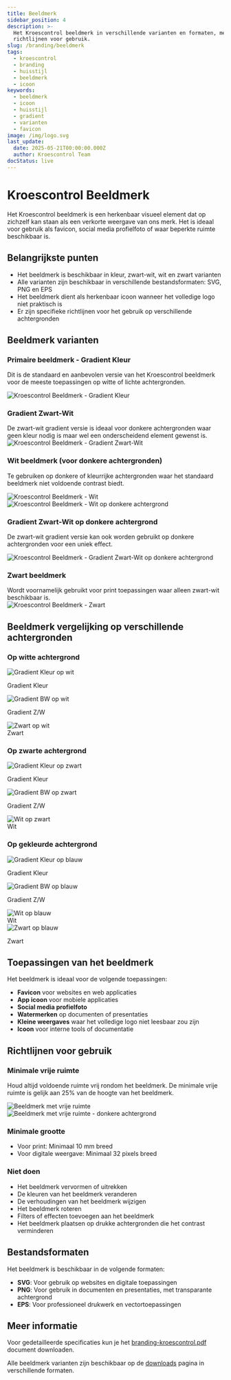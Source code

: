 ```yaml
---
title: Beeldmerk
sidebar_position: 4
description: >-
  Het Kroescontrol beeldmerk in verschillende varianten en formaten, met
  richtlijnen voor gebruik.
slug: /branding/beeldmerk
tags:
  - kroescontrol
  - branding
  - huisstijl
  - beeldmerk
  - icoon
keywords:
  - beeldmerk
  - icoon
  - huisstijl
  - gradient
  - varianten
  - favicon
image: /img/logo.svg
last_update:
  date: 2025-05-21T00:00:00.000Z
  author: Kroescontrol Team
docStatus: live
---
```


# Kroescontrol Beeldmerk

Het Kroescontrol beeldmerk is een herkenbaar visueel element dat op zichzelf kan staan als een verkorte weergave van ons merk. Het is ideaal voor gebruik als favicon, social media profielfoto of waar beperkte ruimte beschikbaar is.

## Belangrijkste punten

- Het beeldmerk is beschikbaar in kleur, zwart-wit, wit en zwart varianten
- Alle varianten zijn beschikbaar in verschillende bestandsformaten: SVG, PNG en EPS
- Het beeldmerk dient als herkenbaar icoon wanneer het volledige logo niet praktisch is
- Er zijn specifieke richtlijnen voor het gebruik op verschillende achtergronden

## Beeldmerk varianten

<div style={{display: 'flex', flexWrap: 'wrap', gap: '20px', marginBottom: '20px'}}>
  <div style={{flex: '1 1 250px', minWidth: '250px'}}>
    <h3>Primaire beeldmerk - Gradient Kleur</h3>
    <p>Dit is de standaard en aanbevolen versie van het Kroescontrol beeldmerk voor de meeste toepassingen op witte of lichte achtergronden.</p>
    <div style={{padding: '30px', backgroundColor: 'white', textAlign: 'center', borderRadius: '5px', border: '1px solid #eee', height: '120px', display: 'flex', alignItems: 'center', justifyContent: 'center'}}>
      <img src="/public/branding/beeldmerk/png/kc-beeldmerk-gradientkleur.png" alt="Kroescontrol Beeldmerk - Gradient Kleur" style={{maxWidth: '100px'}} />
    </div>
  </div>

  <div style={{flex: '1 1 250px', minWidth: '250px'}}>
    <h3>Gradient Zwart-Wit</h3>
    <span>De zwart-wit gradient versie is ideaal voor donkere achtergronden waar geen kleur nodig is maar wel een onderscheidend element gewenst is.</span>
    <div style={{padding: '30px', backgroundColor: 'rgb(51, 51, 51)', textAlign: 'center', borderRadius: '5px', height: '120px', display: 'flex', alignItems: 'center', justifyContent: 'center'}}>
      <img src="/public/branding/beeldmerk/png/kc-beeldmerk-gradientbw.png" alt="Kroescontrol Beeldmerk - Gradient Zwart-Wit" style={{maxWidth: '100px'}} />
    </div>
  </div>
</div>

<div style={{display: 'flex', flexWrap: 'wrap', gap: '20px', marginBottom: '20px'}}>
  <div style={{flex: '1 1 250px', minWidth: '250px'}}>
    <h3>Wit beeldmerk (voor donkere achtergronden)</h3>
    <p>Te gebruiken op donkere of kleurrijke achtergronden waar het standaard beeldmerk niet voldoende contrast biedt.</p>
    <div style={{display: 'flex', gap: '15px', marginBottom: '10px'}}>
      <div style={{padding: '30px', backgroundColor: '#0057B8', textAlign: 'center', flex: '1', borderRadius: '5px'}}>
        <img src="/public/branding/beeldmerk/png/kc-beeldmerk-wit.png" alt="Kroescontrol Beeldmerk - Wit" style={{maxWidth: '80px'}} />
      </div>
      <div style={{padding: '30px', backgroundColor: '#333', textAlign: 'center', flex: '1', borderRadius: '5px'}}>
        <img src="/public/branding/beeldmerk/png/kc-beeldmerk-wit.png" alt="Kroescontrol Beeldmerk - Wit op donkere achtergrond" style={{maxWidth: '80px'}} />
      </div>
    </div>
  </div>

  <div style={{flex: '1 1 250px', minWidth: '250px'}}>
    <h3>Gradient Zwart-Wit op donkere achtergrond</h3>
    <p>De zwart-wit gradient versie kan ook worden gebruikt op donkere achtergronden voor een uniek effect.</p>
    <div style={{padding: '30px', backgroundColor: '#222b5b', textAlign: 'center', borderRadius: '5px'}}>
      <img src="/public/branding/beeldmerk/png/kc-beeldmerk-gradientbw.png" alt="Kroescontrol Beeldmerk - Gradient Zwart-Wit op donkere achtergrond" style={{maxWidth: '80px'}} />
    </div>
  </div>
</div>

<div style={{display: 'flex', flexWrap: 'wrap', gap: '20px', marginBottom: '20px'}}>
  <div style={{flex: '1 1 250px', minWidth: '250px'}}>
    <h3>Zwart beeldmerk</h3>
    <span>Wordt voornamelijk gebruikt voor print toepassingen waar alleen zwart-wit beschikbaar is.</span>
    <div style={{padding: '30px', backgroundColor: 'white', textAlign: 'center', borderRadius: '5px', border: '1px solid #eee'}}>
      <img src="/public/branding/beeldmerk/png/kc-beeldmerk-zwart.png" alt="Kroescontrol Beeldmerk - Zwart" style={{maxWidth: '80px'}} />
    </div>
  </div>
</div>

## Beeldmerk vergelijking op verschillende achtergronden

### Op witte achtergrond
<div style={{display: 'flex', flexWrap: 'wrap', gap: '15px', marginBottom: '30px'}}>
  <div style={{flex: '1 1 120px', minWidth: '120px', maxWidth: '150px'}}>
    <div style={{padding: '20px', backgroundColor: 'white', textAlign: 'center', borderRadius: '5px', border: '1px solid #eee', height: '80px', display: 'flex', alignItems: 'center', justifyContent: 'center'}}>
      <img src="/public/branding/beeldmerk/png/kc-beeldmerk-gradientkleur.png" alt="Gradient Kleur op wit" style={{maxWidth: '60px', width: '100%'}} />
    </div>
    <p style={{fontSize: '0.9em', textAlign: 'center', margin: '8px 0 0 0'}}>Gradient Kleur</p>
  </div>

  <div style={{flex: '1 1 120px', minWidth: '120px', maxWidth: '150px'}}>
    <div style={{padding: '20px', backgroundColor: 'white', textAlign: 'center', borderRadius: '5px', border: '1px solid #eee', height: '80px', display: 'flex', alignItems: 'center', justifyContent: 'center'}}>
      <img src="/public/branding/beeldmerk/png/kc-beeldmerk-gradientbw.png" alt="Gradient BW op wit" style={{maxWidth: '60px', width: '100%'}} />
    </div>
    <p style={{fontSize: '0.9em', textAlign: 'center', margin: '8px 0 0 0'}}>Gradient Z/W</p>
  </div>

  <div style={{flex: '1 1 120px', minWidth: '120px', maxWidth: '150px'}}>
    <div style={{padding: '20px', backgroundColor: 'white', textAlign: 'center', borderRadius: '5px', border: '1px solid #eee', height: '80px', display: 'flex', alignItems: 'center', justifyContent: 'center'}}>
      <img src="/public/branding/beeldmerk/png/kc-beeldmerk-zwart.png" alt="Zwart op wit" style={{maxWidth: '60px', width: '100%'}} />
    </div>
    <span style={{fontSize: '0.9em', textAlign: 'center', margin: '8px 0 0 0'}}>Zwart</span>
  </div>
</div>

### Op zwarte achtergrond
<div style={{display: 'flex', flexWrap: 'wrap', gap: '15px', marginBottom: '30px'}}>
  <div style={{flex: '1 1 120px', minWidth: '120px', maxWidth: '150px'}}>
    <div style={{padding: '20px', backgroundColor: 'black', textAlign: 'center', borderRadius: '5px', height: '80px', display: 'flex', alignItems: 'center', justifyContent: 'center'}}>
      <img src="/public/branding/beeldmerk/png/kc-beeldmerk-gradientkleur.png" alt="Gradient Kleur op zwart" style={{maxWidth: '60px', width: '100%'}} />
    </div>
    <p style={{fontSize: '0.9em', textAlign: 'center', margin: '8px 0 0 0', color: 'var(--ifm-font-color-base)'}}>Gradient Kleur</p>
  </div>

  <div style={{flex: '1 1 120px', minWidth: '120px', maxWidth: '150px'}}>
    <div style={{padding: '20px', backgroundColor: 'black', textAlign: 'center', borderRadius: '5px', height: '80px', display: 'flex', alignItems: 'center', justifyContent: 'center'}}>
      <img src="/public/branding/beeldmerk/png/kc-beeldmerk-gradientbw.png" alt="Gradient BW op zwart" style={{maxWidth: '60px', width: '100%'}} />
    </div>
    <p style={{fontSize: '0.9em', textAlign: 'center', margin: '8px 0 0 0', color: 'var(--ifm-font-color-base)'}}>Gradient Z/W</p>
  </div>

  <div style={{flex: '1 1 120px', minWidth: '120px', maxWidth: '150px'}}>
    <div style={{padding: '20px', backgroundColor: 'black', textAlign: 'center', borderRadius: '5px', height: '80px', display: 'flex', alignItems: 'center', justifyContent: 'center'}}>
      <img src="/public/branding/beeldmerk/png/kc-beeldmerk-wit.png" alt="Wit op zwart" style={{maxWidth: '60px', width: '100%'}} />
    </div>
    <span style={{fontSize: '0.9em', textAlign: 'center', margin: '8px 0 0 0', color: 'var(--ifm-font-color-base)'}}>Wit</span>
  </div>
</div>

### Op gekleurde achtergrond
<div style={{display: 'flex', flexWrap: 'wrap', gap: '15px', marginBottom: '30px'}}>
  <div style={{flex: '1 1 120px', minWidth: '120px', maxWidth: '150px'}}>
    <div style={{padding: '20px', backgroundColor: '#0057B8', textAlign: 'center', borderRadius: '5px', height: '80px', display: 'flex', alignItems: 'center', justifyContent: 'center'}}>
      <img src="/public/branding/beeldmerk/png/kc-beeldmerk-gradientkleur.png" alt="Gradient Kleur op blauw" style={{maxWidth: '60px', width: '100%'}} />
    </div>
    <p style={{fontSize: '0.9em', textAlign: 'center', margin: '8px 0 0 0', color: 'var(--ifm-font-color-base)'}}>Gradient Kleur</p>
  </div>

  <div style={{flex: '1 1 120px', minWidth: '120px', maxWidth: '150px'}}>
    <div style={{padding: '20px', backgroundColor: '#0057B8', textAlign: 'center', borderRadius: '5px', height: '80px', display: 'flex', alignItems: 'center', justifyContent: 'center'}}>
      <img src="/public/branding/beeldmerk/png/kc-beeldmerk-gradientbw.png" alt="Gradient BW op blauw" style={{maxWidth: '60px', width: '100%'}} />
    </div>
    <p style={{fontSize: '0.9em', textAlign: 'center', margin: '8px 0 0 0', color: 'var(--ifm-font-color-base)'}}>Gradient Z/W</p>
  </div>

  <div style={{flex: '1 1 120px', minWidth: '120px', maxWidth: '150px'}}>
    <div style={{padding: '20px', backgroundColor: '#0057B8', textAlign: 'center', borderRadius: '5px', height: '80px', display: 'flex', alignItems: 'center', justifyContent: 'center'}}>
      <img src="/public/branding/beeldmerk/png/kc-beeldmerk-wit.png" alt="Wit op blauw" style={{maxWidth: '60px', width: '100%'}} />
    </div>
    <span style={{fontSize: '0.9em', textAlign: 'center', margin: '8px 0 0 0', color: 'var(--ifm-font-color-base)'}}>Wit</span>
  </div>

  <div style={{flex: '1 1 120px', minWidth: '120px', maxWidth: '150px'}}>
    <div style={{padding: '20px', backgroundColor: '#0057B8', textAlign: 'center', borderRadius: '5px', height: '80px', display: 'flex', alignItems: 'center', justifyContent: 'center'}}>
      <img src="/public/branding/beeldmerk/png/kc-beeldmerk-zwart.png" alt="Zwart op blauw" style={{maxWidth: '60px', width: '100%'}} />
    </div>
    <p style={{fontSize: '0.9em', textAlign: 'center', margin: '8px 0 0 0', color: 'var(--ifm-font-color-base)'}}>Zwart</p>
  </div>
</div>

## Toepassingen van het beeldmerk

Het beeldmerk is ideaal voor de volgende toepassingen:

- **Favicon** voor websites en web applicaties
- **App icoon** voor mobiele applicaties
- **Social media profielfoto**
- **Watermerken** op documenten of presentaties
- **Kleine weergaves** waar het volledige logo niet leesbaar zou zijn
- **Icoon** voor interne tools of documentatie

## Richtlijnen voor gebruik

### Minimale vrije ruimte

Houd altijd voldoende ruimte vrij rondom het beeldmerk. De minimale vrije ruimte is gelijk aan 25% van de hoogte van het beeldmerk.

<div style={{display: 'flex', flexWrap: 'wrap', gap: '20px', marginBottom: '20px'}}>
  <div style={{flex: '1 1 250px', minWidth: '150px'}}>
    <div style={{backgroundColor: '#f5f5f5', padding: '20px', textAlign: 'center', borderRadius: '5px'}}>
      <img src="/public/branding/beeldmerk/png/kc-beeldmerk-gradientkleur.png" alt="Beeldmerk met vrije ruimte" style={{maxWidth: '80px', border: '2px dashed #ccc', padding: '20px'}} />
    </div>
  </div>

  <div style={{flex: '1 1 250px', minWidth: '150px'}}>
    <div style={{backgroundColor: '#333', padding: '20px', textAlign: 'center', borderRadius: '5px'}}>
      <img src="/public/branding/beeldmerk/png/kc-beeldmerk-gradientbw.png" alt="Beeldmerk met vrije ruimte - donkere achtergrond" style={{maxWidth: '80px', border: '2px dashed #666', padding: '20px'}} />
    </div>
  </div>
</div>

### Minimale grootte

- Voor print: Minimaal 10 mm breed
- Voor digitale weergave: Minimaal 32 pixels breed

### Niet doen

- Het beeldmerk vervormen of uitrekken
- De kleuren van het beeldmerk veranderen
- De verhoudingen van het beeldmerk wijzigen
- Het beeldmerk roteren
- Filters of effecten toevoegen aan het beeldmerk
- Het beeldmerk plaatsen op drukke achtergronden die het contrast verminderen

## Bestandsformaten

Het beeldmerk is beschikbaar in de volgende formaten:

- **SVG**: Voor gebruik op websites en digitale toepassingen
- **PNG**: Voor gebruik in documenten en presentaties, met transparante achtergrond
- **EPS**: Voor professioneel drukwerk en vectortoepassingen

## Meer informatie

Voor gedetailleerde specificaties kun je het [branding-kroescontrol.pdf](/public/branding/branding-kroescontrol.pdf) document downloaden.

Alle beeldmerk varianten zijn beschikbaar op de [downloads](./downloads.md) pagina in verschillende formaten.
